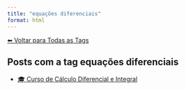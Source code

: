 ```yaml
---
title: "equações diferenciais"
format: html
---
```


[⬅ Voltar para Todas as Tags](../tags.qmd)

## Posts com a tag **equações diferenciais**

- [🎓 Curso de Cálculo Diferencial e Integral](/posts/cursos/matematica/calculo/index.html)
